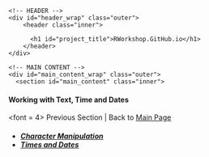 
    <!-- HEADER -->
    <div id="header_wrap" class="outer">
        <header class="inner">
          
          <h1 id="project_title">RWorkshop.GitHub.io</h1>
        </header>
    </div>

    <!-- MAIN CONTENT -->
    <div id="main_content_wrap" class="outer">
      <section id="main_content" class="inner">
<h4>
Working with Text, Time and Dates
</h4>










<font = 4>
Previous Section | Back to <a href="http://RWorkshop.github.io"> Main Page </a> 
<br>
</font>


<h6>


<ul>
 <li> <strong><a href="charactermanipulation.html">Character Manipulation</a></strong>
 <li> <strong><a href="timesanddates.html">Times and Dates</a></strong>
</ul>

</h5>














    

  </body>
</html>
